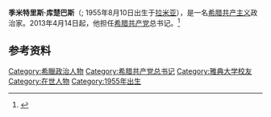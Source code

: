 {{Infobox officeholder
|honorific-prefix   = 
|name               = 季米特里斯·库楚巴斯
|native_name        = Δημήτρης Κουτσούμπας
|native_name_lang   = Greek
|honorific-suffix   = 
|image              = Koutsoumbas.jpg
|imagesize          = 150px
|smallimage         = <!--If this is specified, "image" should not be.-->
|alt                = 
|caption            = 
|order              = 
|office             = [[希腊共产党|希腊共产党总书记]]
|term_start         = 2013年4月14日
|term_end           = 
|succeeding         = <!--For President-elect or equivalent-->
|predecessor        = [[阿莱卡·帕帕莉卡|阿莱卡·帕帕莉卡]]
|successor          = 
|prior_term         =
|birth_date         = {{Birth date and age|1955|8|10|df=yes}}
|birth_place        = [[希腊|希腊]][[拉米亚_(希腊城市)|拉米亚]]
|death_date         = <!-- {{Death date and age|YYYY|MM|DD|YYYY|MM|DD}} or {{Death-date and age|Month DD, YYYY|Month DD, YYYY}} (death date then birth date) -->
|death_place        = 
|restingplace       = 
|restingplacecoordinates = 
|birthname          = 
|citizenship        = {{flag|Greece}}
|nationality        = {{flag|Greece}}
|party              = [[希腊共产党|希腊共产党]]
|otherparty         = <!--For additional political affiliations-->
|spouse             = 
|partner            = <!--For those with a domestic partner and not married-->
|alma_mater         = [[雅典大学|雅典大学]]
|occupation         = 律师
}}
'''季米特里斯·库楚巴斯'''（{{lang-el|Δημήτρης Κουτσούμπας}}; 1955年8月10日出生于[[拉米亚_(希腊城市)|拉米亚]]），是一名[[希腊|希腊]][[共产主义|共产主义]]政治家。2013年4月14日起，他担任[[希腊共产党|希腊共产党]]总书记。<ref name="in">{{cite news | url = http://news.in.gr/greece/article/?aid=1231244086 | title = Νέος γραμματέας του ΚΚΕ ο Δημήτρης Κουτσούμπας | language = el | publisher = in.gr | date = 14 April 2013 | accessdate = 14 April 2013 | archive-date = 2015-07-11 | archive-url = https://web.archive.org/web/20150711223222/http://news.in.gr/greece/article/?aid=1231244086 | dead-url = no }}</ref>

==参考资料==
{{reflist}}

[[Category:希臘政治人物|Category:希臘政治人物]]
[[Category:希腊共产党总书记|Category:希腊共产党总书记]]
[[Category:雅典大学校友|Category:雅典大学校友]]
[[Category:在世人物|Category:在世人物]]
[[Category:1955年出生|Category:1955年出生]]